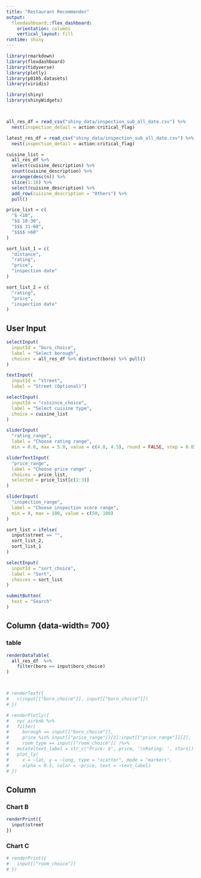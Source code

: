 ```yaml
---
title: "Restaurant Recommender"
output: 
  flexdashboard::flex_dashboard:
    orientation: columns
    vertical_layout: fill
runtime: shiny
---
```


```r
library(rmarkdown)
library(flexdashboard)
library(tidyverse)
library(plotly)
library(p8105.datasets)
library(viridis)

library(shiny)
library(shinyWidgets)




```

```r

all_res_df = read_csv("shiny_data/inspection_sub_all_date.csv") %>%
  nest(inspection_detail = action:critical_flag)

latest_res_df = read_csv("shiny_data/inspection_sub_all_date.csv") %>%
  nest(inspection_detail = action:critical_flag)

cuisine_list = 
  all_res_df %>% 
  select(cuisine_description) %>% 
  count(cuisine_description) %>% 
  arrange(desc(n)) %>% 
  slice(1:10) %>% 
  select(cuisine_description) %>% 
  add_row(cuisine_description = "Others") %>%
  pull()

price_list = c(
  "$ <10",
  "$$ 10-30",
  "$$$ 31-60",
  "$$$$ >60"
)

sort_list_1 = c(
  "distance", 
  "rating", 
  "price",
  "inspection date"
)

sort_list_2 = c(
  "rating", 
  "price",
  "inspection date"
)

```

User Input {.sidebar data-width=300}
-----------------------------------------------------------------------

```r
selectInput(
  inputId = "boro_choice",
  label = "Select borough",
  choices = all_res_df %>% distinct(boro) %>% pull()
)

textInput(
  inputId = "street", 
  label = "Street (Optional)")

selectInput(
  inputId = "cuisince_choice",
  label = "Select cuisine type", 
  choice = cuisine_list
)

sliderInput(
  "rating_range",
  label = "Choose rating range",
  min = 0.0, max = 5.0, value = c(4.0, 4.5), round = FALSE, step = 0.01)

sliderTextInput(
  "price_range",
  label = "Choose price range" , 
  choices = price_list, 
  selected = price_list[c(2:3)]
)

sliderInput(
  "inspection_range",
  label = "Choose inspection score range",
  min = 0, max = 100, value = c(50, 100)
)

sort_list = ifelse(
  input$street == "",
  sort_list_2, 
  sort_list_1
)

selectInput(
  inputId = "sort_choice",
  label = "Sort",
  choices = sort_list
)

submitButton(
  text = "Search"
)
```

Column {data-width= 700}
-----------------------------------------------------------------------

### table

```r
renderDataTable(
  all_res_df  %>% 
    filter(boro == input$boro_choice)
)



# renderText({ 
#   c(input[["boro_choice"]], input[["boro_choice"]])
# })

# renderPlotly({ 
#   nyc_airbnb %>%
#   filter(
#     borough == input[["boro_choice"]], 
#     price %in% input[["price_range"]][1]:input[["price_range"]][2],
#     room_type == input[["room_choice"]] )%>%
#   mutate(text_label = str_c("Price: $", price, '\nRating: ', stars)) %>% 
#   plot_ly(
#     x = ~lat, y = ~long, type = "scatter", mode = "markers",
#     alpha = 0.5, color = ~price, text = ~text_label)
# })

```

Column {data-width=200}
-----------------------------------------------------------------------

### Chart B

```r
renderPrint({
  input$street
})
```

### Chart C

```r
# renderPrint({ 
#   input[["room_choice"]]
# })
```

